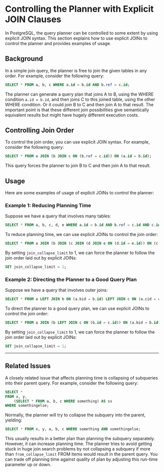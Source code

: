 # **Controlling the Planner with Explicit JOIN Clauses**

In PostgreSQL, the query planner can be controlled to some extent by using explicit JOIN syntax. This section explains how to use explicit JOINs to control the planner and provides examples of usage.

## **Background**

In a simple join query, the planner is free to join the given tables in any order. For example, consider the following query:

```sql
SELECT * FROM a, b, c WHERE a.id = b.id AND b.ref = c.id;
```

The planner can generate a query plan that joins A to B, using the WHERE condition `a.id = b.id`, and then joins C to this joined table, using the other WHERE condition. Or it could join B to C and then join A to that result. The important point is that these different join possibilities give semantically equivalent results but might have hugely different execution costs.

## **Controlling Join Order**

To control the join order, you can use explicit JOIN syntax. For example, consider the following query:

```sql
SELECT * FROM a JOIN (b JOIN c ON (b.ref = c.id)) ON (a.id = b.id);
```

This query forces the planner to join B to C and then join A to that result.

## **Usage**

Here are some examples of usage of explicit JOINs to control the planner:

### Example 1: Reducing Planning Time

Suppose we have a query that involves many tables:

```sql
SELECT * FROM a, b, c, d, e WHERE a.id = b.id AND b.ref = c.id AND c.id = d.id AND d.id = e.id;
```

To reduce planning time, we can use explicit JOINs to control the join order:

```sql
SELECT * FROM a JOIN (b JOIN (c JOIN (d JOIN e ON (d.id = e.id)) ON (c.id = d.id)) ON (b.ref = c.id)) ON (a.id = b.id);
```

By setting `join_collapse_limit` to 1, we can force the planner to follow the join order laid out by explicit JOINs:

```sql
SET join_collapse_limit = 1;
```

### Example 2: Directing the Planner to a Good Query Plan

Suppose we have a query that involves outer joins:

```sql
SELECT * FROM a LEFT JOIN b ON (a.bid = b.id) LEFT JOIN c ON (a.cid = c.id);
```

To direct the planner to a good query plan, we can use explicit JOINs to control the join order:

```sql
SELECT * FROM a JOIN (b LEFT JOIN c ON (b.id = c.id)) ON (a.bid = b.id);
```

By setting `join_collapse_limit` to 1, we can force the planner to follow the join order laid out by explicit JOINs:

```sql
SET join_collapse_limit = 1;
```

---

## **Related Issues**

A closely related issue that affects planning time is collapsing of subqueries into their parent query. For example, consider the following query:

```sql
SELECT *
FROM x, y,
    (SELECT * FROM a, b, c WHERE something) AS ss
WHERE somethingelse;
```

Normally, the planner will try to collapse the subquery into the parent, yielding:

```sql
SELECT * FROM x, y, a, b, c WHERE something AND somethingelse;
```

This usually results in a better plan than planning the subquery separately. However, it can increase planning time. The planner tries to avoid getting stuck in huge join search problems by not collapsing a subquery if more than `from_collapse_limit` FROM items would result in the parent query. You can trade off planning time against quality of plan by adjusting this run-time parameter up or down.
